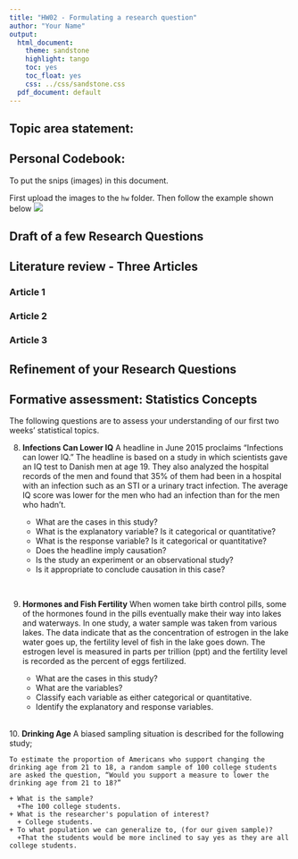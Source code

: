 ```yaml
---
title: "HW02 - Formulating a research question"
author: "Your Name"
output:
  html_document:
    theme: sandstone
    highlight: tango
    toc: yes
    toc_float: yes
    css: ../css/sandstone.css
  pdf_document: default
---
```



## Topic area statement: 



## Personal Codebook: 

To put the snips (images) in this document.  

First upload the images to the `hw` folder. 
Then follow the example shown below
![](cb1.png)


## Draft of a few Research Questions



## Literature review - Three Articles


### Article 1


### Article 2


### Article 3



## Refinement of your Research Questions

## Formative assessment:  Statistics Concepts

The following questions are to assess your understanding of our first two weeks' statistical topics.

8.  **Infections Can Lower IQ** A headline in June 2015 proclaims “Infections can lower IQ.” The headline is based on a study in which scientists gave an IQ test to Danish men at age 19. They also analyzed the hospital records of the men and found that 35% of them had been in a hospital with an infection such as an STI or a urinary tract infection. The average IQ score was lower for the men who had an infection than for the men who hadn’t.  

    + What are the cases in this study?
    + What is the explanatory variable? Is it categorical or quantitative?
    + What is the response variable? Is it categorical or quantitative?
    + Does the headline imply causation?
    + Is the study an experiment or an observational study?
    + Is it appropriate to conclude causation in this case?

\

9. **Hormones and Fish Fertility** When women take birth control pills, some of the hormones found in the pills eventually make their way into lakes and waterways. In one study, a water sample was taken from various lakes. The data indicate that as the concentration of estrogen in the lake water goes up, the fertility level of fish in the lake goes down. The estrogen level is measured in parts per trillion (ppt) and the fertility level is recorded as the percent of eggs fertilized. 

    + What are the cases in this study? 
    + What are the variables? 
    + Classify each variable as either categorical or quantitative.
    + Identify the explanatory and response variables.

\
10. **Drinking Age** A biased sampling situation is described for the following study;  

    To estimate the proportion of Americans who support changing the drinking age from 21 to 18, a random sample of 100 college students are asked the question, “Would you support a measure to lower the drinking age from 21 to 18?”  
    
    + What is the sample?
      +The 100 college students.
    + What is the researcher's population of interest?
      + College students.
    + To what population we can generalize to, (for our given sample)?
      +That the students would be more inclined to say yes as they are all college students. 



    
    
    
    